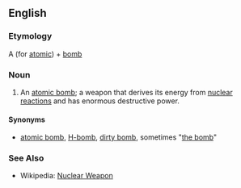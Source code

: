 ==English==
===Etymology===
A (for [[atomic]]) + [[bomb]]

===Noun===
#An [[atomic bomb]]; a weapon that derives its energy from [[nuclear reaction]]s and has enormous destructive power.

====Synonyms====
*[[atomic bomb]], [[H-bomb]], [[dirty bomb]], sometimes "[[the bomb]]"

===See Also===
*Wikipedia: [[w:Nuclear Weapon|Nuclear Weapon]]